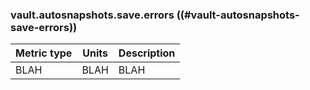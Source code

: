 ### vault.autosnapshots.save.errors ((#vault-autosnapshots-save-errors))

Metric type | Units | Description
----------- | ----- | -----------
BLAH     | BLAH    | BLAH